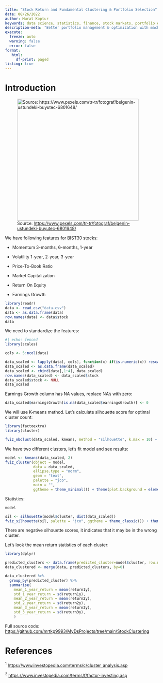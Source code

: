 ```yaml
---
title: "Stock Return and Fundamental Clustering & Portfolio Selection"
date: 08/26/2022
author: Murat Koptur
keywords: data science, statistics, finance, stock markets, portfolio optimization, machine learning
description-meta: "Better portfolio management & optimization with machine learning / clustering"
execute:
  freeze: auto
  warning: false
  error: false
format: 
   html:
     df-print: paged
listing: true
---
```


# Introduction

![Source: <https://www.pexels.com/tr-tr/fotograf/belgenin-ustundeki-buyutec-6801648/>](images/paste-0B2C4B8E.png){width="400"}

We have following features for BIST30 stocks:

-   Momentum 3-months, 6-months, 1-year

-   Volatility 1-year, 2-year, 3-year

-   Price-To-Book Ratio

-   Market Capitalization

-   Return On Equity

-   Earnings Growth

```r
library(readr)
data <- read_csv("data.csv")
data <- as.data.frame(data)
row.names(data) <- data$stock
data
```

We need to standardize the features:

```r
#| echo: fenced
library(scales)

cols <- 5:ncol(data)

data_scaled <- lapply(data[, cols], function(x) if(is.numeric(x)) rescale(x, to=c(0,1)) else x)
data_scaled <- as.data.frame(data_scaled)
data_scaled <- cbind(data[,1:4], data_scaled)
row.names(data_scaled) <- data_scaled$stock
data_scaled$stock <- NULL
data_scaled
```

Earnings Growth column has NA values, replace NA's with zero:

```r
data_scaled$earningsGrowth[is.na(data_scaled$earningsGrowth)] <- 0
```

We will use K-means method. Let's calculate silhouette score for optimal cluster count:

```r
library(factoextra)
library(cluster)

fviz_nbclust(data_scaled, kmeans, method = "silhouette", k.max = 10) + theme(plot.background = element_rect(colour="#E5E4CE",fill="#E5E4CE",size=1))
```

We have two different clusters, let's fit model and see results:

```r
model <- kmeans(data_scaled, 2)
fviz_cluster(object = model,
             data = data_scaled,
             ellipse.type = "norm",
             geom = "text",
             palette = "jco",
             main = "",
             ggtheme = theme_minimal()) + theme(plot.background = element_rect(colour="#E5E4CE",fill="#E5E4CE",size=1))
```

Statistics:

```r
model
```

```r
sil <- silhouette(model$cluster, dist(data_scaled))
fviz_silhouette(sil, palette = "jco", ggtheme = theme_classic()) + theme(plot.background = element_rect(colour="#E5E4CE",fill="#E5E4CE",size=1))
```

There are negative silhouette scores, it indicates that it may be in the wrong cluster.

Let's look the mean return statistics of each cluster:

```r
library(dplyr)

predicted_clusters <- data.frame(predicted_cluster=model$cluster, row.names=names(model$cluster))
data_clustered <- merge(data, predicted_clusters, by=0)

data_clustered %>%
  group_by(predicted_cluster) %>%
  summarise(
    mean_1_year_return = mean(return1y),
    std_1_year_return = sd(return1y),
    mean_2_year_return = mean(return2y),
    std_2_year_return = sd(return2y),
    mean_3_year_return = mean(return3y),
    std_3_year_return = sd(return3y),
    )
```

Full source code: <https://github.com/mrtkp9993/MyDsProjects/tree/main/StockClustering>

# References

$^1$ <https://www.investopedia.com/terms/c/cluster_analysis.asp>

$^2$ <https://www.investopedia.com/terms/f/factor-investing.asp>
